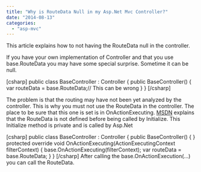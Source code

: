 ```yaml
---
title: "Why is RouteData Null in my Asp.Net Mvc Controller?"
date: "2014-08-13"
categories: 
  - "asp-mvc"
---
```


This article explains how to not having the RouteData null in the controller.

If you have your own implementation of Controller and that you use base.RouteData you may have some special surprise. Sometime it can be null.

\[csharp\] public class BaseController : Controller { public BaseController() { var routeData = base.RouteData;// This can be wrong } } \[/csharp\]

The problem is that the routing may have not been yet analyzed by the controller. This is why you must not use the RouteData in the controller. The place to be sure that this one is set is in OnActionExecuting. [MSDN](http://msdn.microsoft.com/en-us/library/system.web.mvc.controller.routedata(v=vs.108).aspx) explains that the RouteData is not defined before being called by Initialize. This Initialize method is private and is called by Asp.Net

\[csharp\] public class BaseController : Controller { public BaseController() { } protected override void OnActionExecuting(ActionExecutingContext filterContext) { base.OnActionExecuting(filterContext); var routeData = base.RouteData; } } \[/csharp\] After calling the base.OnActionExecution(...) you can call the RouteData.
